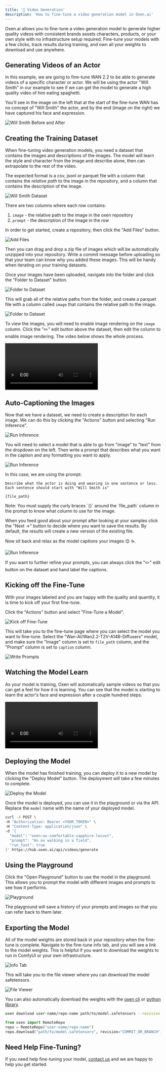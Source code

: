```yaml
---
title: '🎥 Video Generation'
description: 'How to fine-tune a video generation model in Oxen.ai'
---
```


Oxen.ai allows you to fine-tune a video generation model to generate higher quality videos with consistent brands assets characters, products, or your own style with no infrastructure setup required. Fine-tune your models with a few clicks, track results during training, and own all your weights to download and use anywhere.

## Generating Videos of an Actor

In this example, we are going to fine-tune WAN 2.2 to be able to generate videos of a specific character or actor. We will be using the actor "Will Smith" in our example to see if we can get the model to generate a high quality video of him eating spaghetti.

You'll see in the image on the left that at the start of the fine-tune WAN has no concept of "Will Smith" the actor, and by the end (image on the right) we have captured his face and expression.

<img alt="Will Smith Before and After" className="rounded-xl" src="/images/fine_tuning/text-to-video/will-smith-before-after.png" />

## Creating the Training Dataset

When fine-tuning video generation models, you need a dataset that contains the images and descriptions of the images. The model will learn the style and character from the image and describe alone, then can extrapolate to the rest of the video. 

The expected format is a csv, jsonl or parquet file with a column that contains the *relative path* to the image in the repository, and a column that contains the description of the image.

<img alt="Will Smith Dataset" className="rounded-xl" src="/images/fine_tuning/text-to-video/will-smith-dataset.png" />

There are two columns where each row contains:

1) `image` - the relative path to the image in the oxen repository
2) `prompt` - the description of the image in the row

In order to get started, create a repository, then click the "Add Files" button.

<img alt="Add Files" className="rounded-xl" src="/images/fine_tuning/text-to-video/add-files.png" />

Then you can drag and drop a zip file of images which will be automatically unzipped into your repository. Write a commit message before uploading so that your team can know why you added these images. This will be handy when iterating on your training datasets.

Once your images have been uploaded, navigate into the folder and click the "Folder to Dataset" button.

<img alt="Folder to Dataset" className="rounded-xl" src="/images/fine_tuning/text-to-video/folder-to-dataset-button.png" />

This will grab all of the relative paths from the folder, and create a parquet file with a column called `image` that contains the relative path to the image.

<img alt="Folder to Dataset" className="rounded-xl" src="/images/fine_tuning/text-to-video/folder-to-dataset.png" />

To view the images, you will need to enable image rendering on the `image` column. Click the "✏️" edit button above the dataset, then edit the column to enable image rendering. The video below shows the whole process.

<video controls className="rounded-xl">
  <source src="/images/fine_tuning/text-to-video/will_smith_image_render.mp4" type="video/mp4" />
  Your browser does not support the video tag.
</video>

## Auto-Captioning the Images

Now that we have a dataset, we need to create a description for each image. We can do this by clicking the "Actions" button and selecting "Run Inference".

<img alt="Run Inference" className="rounded-xl" src="/images/data-frames/run-inference.png" />

You will need to select a model that is able to go from "image" to "text" from the dropdown on the left. Then write a prompt that describes what you want in the caption and any formatting you want to apply. 

<img alt="Run Inference" className="rounded-xl" src="/images/fine_tuning/text-to-video/caption-dataset-sample.png" />

In this case, we are using the prompt:

```text
Describe what the actor is doing and wearing in one sentence or less. Each sentence should start with "Will Smith is"

{file_path}
```

<Info>
Note: You must supply the curly braces `{}` around the `file_path` column in the prompt to know what column to use for the image.
</Info>

When you feed good about your prompt after looking at your samples click the "Next ->" button to decide where you want to save the results. By default, the results will create a new version of the existing file.

Now sit back and relax as the model captions your images 😌 ☕️.

<img alt="Run Inference" className="rounded-xl" src="/images/fine_tuning/text-to-video/captioning.png" />

If you want to further refine your prompts, you can always click the "✏️" edit button on the dataset and hand label the captions.

## Kicking off the Fine-Tune

With your images labeled and you are happy with the quality and quantity, it is time to kick off your first fine-tune. 

Click the "Actions" button and select "Fine-Tune a Model".

<img alt="Kick off Fine-Tune" className="rounded-xl" src="/images/fine_tuning/text-to-video/fine-tune-a-model-button.png" />

This will take you to the fine-tune page where you can select the model you want to fine-tune. Select the "Wan-AI/Wan2.2-T2V-A14B-Diffusers" model, and make sure the "Image" column is set to `file_path` column, and the "Prompt" column is set to `caption` column.

<img alt="Write Prompts" className="rounded-xl" src="/images/fine_tuning/text-to-video/fine-tune-prompts.png" />

## Watching the Model Learn

As your model is training, Oxen will automatically sample videos so that you can get a feel for how it is learning. You can see that the model is starting to learn the actor's face and expression after a couple hundred steps.

<video controls className="rounded-xl">
  <source src="/images/fine_tuning/text-to-video/samples.mp4" type="video/mp4" />
  Your browser does not support the video tag.
</video>

## Deploying the Model

When the model has finished training, you can deploy it to a new model by clicking the "Deploy Model" button. The deployment will take a few minutes to complete.

<img alt="Deploy the Model" className="rounded-xl" src="/images/fine_tuning/text-to-video/deploy-model.png" />

Once the model is deployed, you can use it in the playground or via the API. Replace the `model` name with the name of your deployed model.

```bash
curl -X POST \
-H "Authorization: Bearer <YOUR_TOKEN>" \
-H "Content-Type: application/json" \
-d '{
  "model": "oxen:ox-comfortable-sapphire-locust",
  "prompt": "An ox walking in a field",
  "run_fast": true
}' https://hub.oxen.ai/api/videos/generate
```

## Using the Playground

Click the "Open Playground" button to use the model in the playground. This allows you to prompt the model with different images and prompts to see how it performs.

<img alt="Playground" className="rounded-xl" src="/images/fine_tuning/text-to-video/playground.png" />

The playground will save a history of your prompts and images so that you can refer back to them later.

## Exporting the Model

All of the model weights are stored back in your repository when the fine-tune is complete. Navigate to the fine-tune info tab, and you will see a link to the model weights. This is helpful if you want to download the weights to run in ComfyUI or your own infrastructure.

<img alt="Info Tab" className="rounded-xl" src="/images/fine_tuning/text-to-video/info-tab.png" />

This will take you to the file viewer where you can download the model safetensors.

<img alt="File Viewer" className="rounded-xl" src="/images/fine_tuning/image-generation/file-viewer.png" />

You can also automatically download the weights with the [oxen cli](/getting-started/cli) or [python library](/getting-started/python).

<CodeGroup>

```bash CLI
oxen download user-name/repo-name path/to/model.safetensors --revision COMMIT_OR_BRANCH
```

```python Python
from oxen import RemoteRepo
repo = RemoteRepo("user-name/repo-name")
repo.download("path/to/model.safetensors", revision="COMMIT_OR_BRANCH")
```
</CodeGroup>

## Need Help Fine-Tuning?

If you need help fine-tuning your model, [contact us](https://airtable.com/appDW4XBL7qTihmwi/shrQF72gHTJw8zvie) and we are happy to help you get started.
